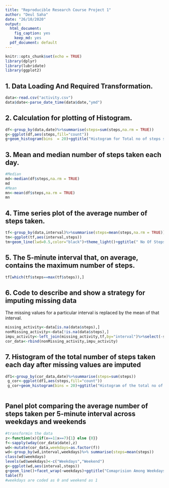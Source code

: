 ```yaml
---
title: "Reproducible Research Course Project 1"
author: "Deul Saha"
date: "26/10/2020"
output:
  html_document: 
    fig_caption: yes
    keep_md: yes
  pdf_document: default
---
```


```r
knitr::opts_chunk$set(echo = TRUE)
library(dplyr)
library(lubridate)
library(ggplot2)
```
## 1. Data Loading And Required Transformation.
```r
data<-read.csv("activity.csv")
data$date<-parse_date_time(data$date,"ymd")
```
## 2. Calculation for plotting of Histogram.
```r
df<-group_by(data,date)%>%summarise(steps=sum(steps,na.rm = TRUE))
g<-ggplot(df,aes(steps,fill="count"))
g+geom_histogram(bins  = 20)+ggtitle("Histogram for Total no of steps summed over days")+xlab("Steps")+theme_light()

```

## 3. Mean and median number of steps taken each day.
```r
#Median 
md<-median(df$steps,na.rm = TRUE)
md
#Mean
mn<-mean(df$steps,na.rm = TRUE)
mn
```
## 4. Time series plot of the average number of steps taken.
```r
tf<-group_by(data,interval)%>%summarise(steps=mean(steps,na.rm = TRUE))
tm<-ggplot(tf,aes(interval,steps))
tm+geom_line(lwd=0.5,color="black")+theme_light()+ggtitle(" No Of Steps Averaged Over Days For Different Intervals. ")+xlab("Interval")+ylab("Steps")
```

## 5. The 5-minute interval that, on average, contains the maximum number of steps.
```r
tf[which(tf$steps==max(tf$steps)),]
```
## 6. Code to describe and show a strategy for imputing missing data
The missing values for a particular interval is replaced by the mean of that interval.
```r
missing_activity<-data[is.na(data$steps),]
nonMissing_activity<-data[!is.na(data$steps),]
impu_activity<-left_join(missing_activity,tf,by="interval")%>%select(-steps.x)%>%rename(steps=steps.y)
cor_data<-rbind(nonMissing_activity,impu_activity)
```
## 7. Histogram of the total number of steps taken each day after missing values are imputed
```r
df1<-group_by(cor_data,date)%>%summarise(steps=sum(steps))
 g_cor<-ggplot(df1,aes(steps,fill="count"))
 g_cor+geom_histogram(bins = 20)+ggtitle("Histogram of the total no of steps taken after data Imputation. ")+xlab("Steps")+ylab("count")
 
```

## Panel plot comparing the average number of steps taken per 5-minute interval across weekdays and weekends
```r
#transformin the data 
z<-function(x){if(x==1|x==7){1} else {0}}
f<-sapply(wday(cor_data$date),z)
wd<-mutate(cor_data,weekdays=as.factor(f))
wd<-group_by(wd,interval,weekdays)%>% summarise(steps=mean(steps))
class(wd$weekdays)
levels(wd$weekdays)<-c("Weekdays","Weekend")
g<-ggplot(wd,aes(interval,steps))
g+geom_line()+facet_wrap(~weekdays)+ggtitle("Comaprision Among Weekdays And Weekend")+xlab("Interval")+ylab("Steps")
table(f)
#weekdays are coded as 0 and weekend as 1
```




